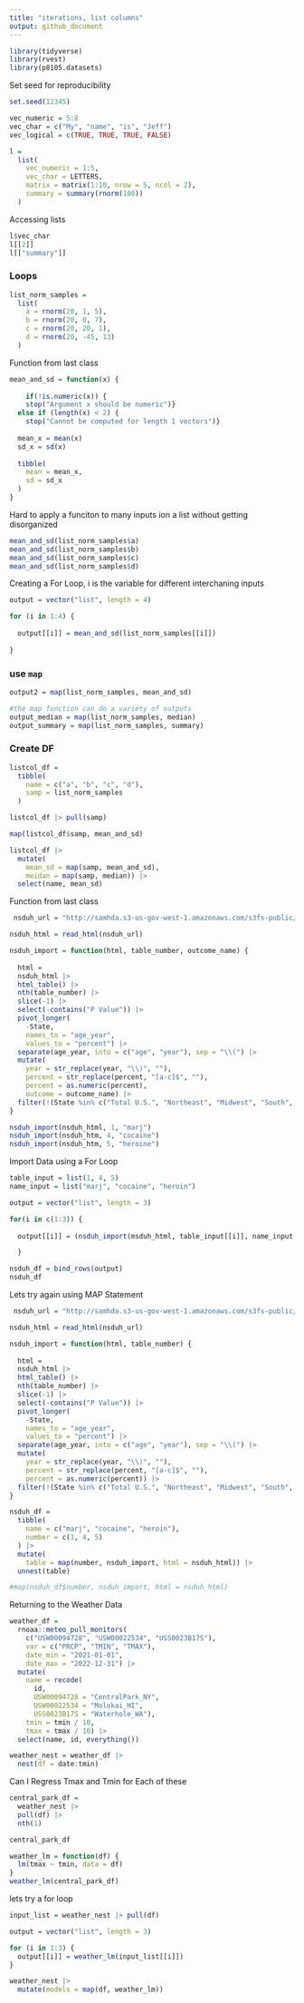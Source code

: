 ```yaml
---
title: "iterations, list columns"
output: github_document
---
```


```r
library(tidyverse)
library(rvest)
library(p8105.datasets)

```

Set seed for reproducibility

```r
set.seed(12345)
```


```r
vec_numeric = 5:8
vec_char = c("My", "name", "is", "Jeff")
vec_logical = c(TRUE, TRUE, TRUE, FALSE)
```

```r
l = 
  list(
    vec_numeric = 1:5,
    vec_char = LETTERS,
    matrix = matrix(1:10, nrow = 5, ncol = 2),
    summary = summary(rnorm(100))
  )
```

Accessing lists

```r
l$vec_char
l[[2]]
l[["summary"]]
```

### Loops

```r
list_norm_samples = 
  list(
    a = rnorm(20, 1, 5),
    b = rnorm(20, 0, 7),
    c = rnorm(20, 20, 1),
    d = rnorm(20, -45, 13)
  )
```
Function from last class
```r
mean_and_sd = function(x) {
  
    if(!is.numeric(x)) {
    stop("Argument x should be numeric")} 
  else if (length(x) < 2) {
    stop("Cannot be computed for length 1 vectors")}
  
  mean_x = mean(x)
  sd_x = sd(x)
  
  tibble(
    mean = mean_x,
    sd = sd_x
  )
}
```

Hard to apply a funciton to many inputs ion a list without getting disorganized

```r
mean_and_sd(list_norm_samples$a)
mean_and_sd(list_norm_samples$b)
mean_and_sd(list_norm_samples$c)
mean_and_sd(list_norm_samples$d)
```

Creating a For Loop, i is the variable for different interchaning inputs
```r
output = vector("list", length = 4)

for (i in 1:4) {
  
  output[[i]] = mean_and_sd(list_norm_samples[[i]])
  
}
```


### use `map`

```r

output2 = map(list_norm_samples, mean_and_sd)

#the map function can do a variety of outputs
output_median = map(list_norm_samples, median)
output_summary = map(list_norm_samples, summary)
```

### Create DF

```r
listcol_df = 
  tibble(
    name = c("a", "b", "c", "d"),
    samp = list_norm_samples
  )
```

```r
listcol_df |> pull(samp)

map(listcol_df$samp, mean_and_sd)

listcol_df |> 
  mutate(
    mean_sd = map(samp, mean_and_sd),
    meidan = map(samp, median)) |> 
  select(name, mean_sd)
```

Function from last class

```r
 nsduh_url = "http://samhda.s3-us-gov-west-1.amazonaws.com/s3fs-public/field-uploads/2k15StateFiles/NSDUHsaeShortTermCHG2015.htm"

nsduh_html = read_html(nsduh_url)

nsduh_import = function(html, table_number, outcome_name) {
  
  html = 
  nsduh_html |> 
  html_table() |> 
  nth(table_number) |>
  slice(-1) |> 
  select(-contains("P Value")) |>
  pivot_longer(
    -State,
    names_to = "age_year", 
    values_to = "percent") |>
  separate(age_year, into = c("age", "year"), sep = "\\(") |>
  mutate(
    year = str_replace(year, "\\)", ""),
    percent = str_replace(percent, "[a-c]$", ""),
    percent = as.numeric(percent),
    outcome = outcome_name) |>
  filter(!(State %in% c("Total U.S.", "Northeast", "Midwest", "South", "West")))
}

nsduh_import(nsduh_html, 1, "marj")
nsduh_import(nsduh_htm, 4, "cocaine")
nsduh_import(nsduh_htm, 5, "heroine")

```

Import Data using a For Loop

```r
table_input = list(1, 4, 5)
name_input = list("marj", "cocaine", "heroin")

output = vector("list", length = 3)

for(i in c(1:3)) {
  
  output[[i]] = (nsduh_import(msduh_html, table_input[[i]], name_input[[i]]))

  }

nsduh_df = bind_rows(output)
nsduh_df
```


Lets try again using MAP Statement

```r
 nsduh_url = "http://samhda.s3-us-gov-west-1.amazonaws.com/s3fs-public/field-uploads/2k15StateFiles/NSDUHsaeShortTermCHG2015.htm"

nsduh_html = read_html(nsduh_url)

nsduh_import = function(html, table_number) {
  
  html = 
  nsduh_html |> 
  html_table() |> 
  nth(table_number) |>
  slice(-1) |> 
  select(-contains("P Value")) |>
  pivot_longer(
    -State,
    names_to = "age_year", 
    values_to = "percent") |>
  separate(age_year, into = c("age", "year"), sep = "\\(") |>
  mutate(
    year = str_replace(year, "\\)", ""),
    percent = str_replace(percent, "[a-c]$", ""),
    percent = as.numeric(percent)) |>
  filter(!(State %in% c("Total U.S.", "Northeast", "Midwest", "South", "West")))
}

nsduh_df =
  tibble(
    name = c("marj", "cocaine", "heroin"),
    number = c(1, 4, 5)
  ) |> 
  mutate(
    table = map(number, nsduh_import, html = nsduh_html)) |> 
  unnest(table)

#map(nsduh_df$number, nsduh_import, html = nsduh_html)
```

Returning to the Weather Data

```r
weather_df = 
  rnoaa::meteo_pull_monitors(
    c("USW00094728", "USW00022534", "USS0023B17S"),
    var = c("PRCP", "TMIN", "TMAX"), 
    date_min = "2021-01-01",
    date_max = "2022-12-31") |>
  mutate(
    name = recode(
      id, 
      USW00094728 = "CentralPark_NY", 
      USW00022534 = "Molokai_HI",
      USS0023B17S = "Waterhole_WA"),
    tmin = tmin / 10,
    tmax = tmax / 10) |>
  select(name, id, everything())
```

```r
weather_nest = weather_df |> 
  nest(df = date:tmin)
```

Can I Regress Tmax and Tmin for Each of these

```r
central_park_df =
  weather_nest |> 
  pull(df) |> 
  nth(1)

central_park_df
```

```r
weather_lm = function(df) {
  lm(tmax ~ tmin, data = df)
}
weather_lm(central_park_df)
```

lets try a for loop

```r
input_list = weather_nest |> pull(df)

output = vector("list", length = 3)

for (i in 1:3) {
  output[[i]] = weather_lm(input_list[[i]])
}

weather_nest |> 
  mutate(models = map(df, weather_lm))
```

